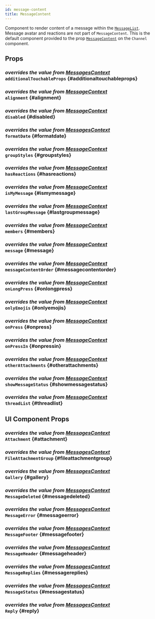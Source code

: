 ```yaml
---
id: message-content
title: MessageContent
---
```





Component to render content of a message within the [`MessageList`](../../message-list). Message avatar and reactions are not part of `MessageContent`.
This is the default component provided to the prop [`MessageContent`](../../../ui-components/channel#messagecontent) on the `Channel` component.

## Props

### <div class="label description">_overrides the value from [MessagesContext](../../../state-and-offline-support/contexts/messages-context#additionaltouchableprops)_</div> `additionalTouchableProps` {#additionaltouchableprops}

<AdditionalTouchableProps />

### <div class="label description">_overrides the value from [MessageContext](../../../state-and-offline-support/contexts/message-context#alignment)_</div> `alignment` {#alignment}

<Alignment />

### <div class="label description">_overrides the value from [MessageContext](../../../state-and-offline-support/contexts/message-context#disabled)_</div> `disabled` {#disabled}

<Disabled />

### <div class="label description">_overrides the value from [MessagesContext](../../../state-and-offline-support/contexts/messages-context#formatdate)_</div> `formatDate` {#formatdate}

<FormatDate />

<!-- ### goToMessage -->

### <div class="label description">_overrides the value from [MessageContext](../../../state-and-offline-support/contexts/message-context#groupstyles)_</div> `groupStyles` {#groupstyles}

<GroupStyles />

### <div class="label description">_overrides the value from [MessageContext](../../../state-and-offline-support/contexts/message-context#hasreactions)_</div> `hasReactions` {#hasreactions}

<HasReactions />

### <div class="label description">_overrides the value from [MessageContext](../../../state-and-offline-support/contexts/message-context#ismymessage)_</div> `isMyMessage` {#ismymessage}

<IsMyMessage />

### <div class="label description">_overrides the value from [MessageContext](../../../state-and-offline-support/contexts/message-context#lastgroupmessage)_</div> `lastGroupMessage` {#lastgroupmessage}

<LastGroupMessage />

### <div class="label description">_overrides the value from [MessageContext](../../../state-and-offline-support/contexts/message-context#members)_</div> `members` {#members}

<Members />

### <div class="label description">_overrides the value from [MessageContext](../../../state-and-offline-support/contexts/message-context#message)_</div> `message` {#message}

<MessageProp />

### <div class="label description">_overrides the value from [MessageContext](../../../state-and-offline-support/contexts/message-context#messagecontentorder)_</div> `messageContentOrder` {#messagecontentorder}

<MessageContentOrder />

### <div class="label description">_overrides the value from [MessageContext](../../../state-and-offline-support/contexts/message-context#onlongpress)_</div> `onLongPress` {#onlongpress}

<OnLongPress />

### <div class="label description">_overrides the value from [MessageContext](../../../state-and-offline-support/contexts/message-context#onlyemojis)_</div> `onlyEmojis` {#onlyemojis}

<OnlyEmojis />

### <div class="label description">_overrides the value from [MessageContext](../../../state-and-offline-support/contexts/message-context#onpress)_</div> `onPress` {#onpress}

<OnPress />

### <div class="label description">_overrides the value from [MessageContext](../../../state-and-offline-support/contexts/message-context#onpressin)_</div> `onPressIn` {#onpressin}

<OnPressIn />

### <div class="label description">_overrides the value from [MessageContext](../../../state-and-offline-support/contexts/message-context#otherattachments)_</div> `otherAttachments` {#otherattachments}

<OtherAttachments />

<!-- ### preventPress -->

### <div class="label description">_overrides the value from [MessageContext](../../../state-and-offline-support/contexts/message-context#showmessagestatus)_</div> `showMessageStatus` {#showmessagestatus}

<ShowMessageStatus />

### <div class="label description">_overrides the value from [MessageContext](../../../state-and-offline-support/contexts/message-context#threadlist)_</div> `threadList` {#threadlist}

<ThreadList />

## UI Component Props

### <div class="label description">_overrides the value from [MessagesContext](../../../state-and-offline-support/contexts/messages-context#attachment)_</div> `Attachment` {#attachment}

<Attachment />

### <div class="label description">_overrides the value from [MessagesContext](../../../state-and-offline-support/contexts/messages-context#fileattachmentgroup)_</div> `FileAttachmentGroup` {#fileattachmentgroup}

<FileAttachmentGroup />

### <div class="label description">_overrides the value from [MessagesContext](../../../state-and-offline-support/contexts/messages-context#gallery)_</div> `Gallery` {#gallery}

<Gallery />

### <div class="label description">_overrides the value from [MessagesContext](../../../state-and-offline-support/contexts/messages-context#messagedeleted)_</div> `MessageDeleted` {#messagedeleted}

<MessageDeleted />

### <div class="label description">_overrides the value from [MessagesContext](../../../state-and-offline-support/contexts/messages-context#messageerror)_</div> `MessageError` {#messageerror}

<MessageError />

### <div class="label description">_overrides the value from [MessagesContext](../../../state-and-offline-support/contexts/messages-context#messagefooter)_</div> `MessageFooter` {#messagefooter}

<MessageFooter />

### <div class="label description">_overrides the value from [MessagesContext](../../../state-and-offline-support/contexts/messages-context#messageheader)_</div> `MessageHeader` {#messageheader}

<MessageHeader />

### <div class="label description">_overrides the value from [MessagesContext](../../../state-and-offline-support/contexts/messages-context#messagereplies)_</div> `MessageReplies` {#messagereplies}

<MessageReplies />

### <div class="label description">_overrides the value from [MessagesContext](../../../state-and-offline-support/contexts/messages-context#messagestatus)_</div> `MessageStatus` {#messagestatus}

<MessageStatus />

### <div class="label description">_overrides the value from [MessagesContext](../../../state-and-offline-support/contexts/messages-context#reply)_</div> `Reply` {#reply}

<Reply />
